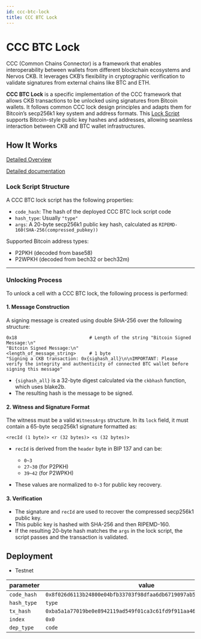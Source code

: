 ```yaml
---
id: ccc-btc-lock
title: CCC BTC Lock
---
```


# CCC BTC Lock

CCC (Common Chains Connector) is a framework that enables interoperability between wallets from different blockchain ecosystems and Nervos CKB. It leverages CKB’s flexibility in cryptographic verification to validate signatures from external chains like BTC and ETH.

**CCC BTC Lock** is a specific implementation of the CCC framework that allows CKB transactions to be unlocked using signatures from Bitcoin wallets. It follows common CCC lock design principles and adapts them for Bitcoin’s secp256k1 key system and address formats. This [Lock Script](/docs/tech-explanation/lock-script) supports Bitcoin-style public key hashes and addresses, allowing seamless interaction between CKB and BTC wallet infrastructures.

## How It Works

[Detailed Overview](https://github.com/ckb-devrel/ccc-locks/blob/master/docs/overview.md)

[Detailed documentation](https://github.com/ckb-devrel/ccc-locks/blob/master/docs/btc.md)

### Lock Script Structure

A CCC BTC lock script has the following properties:

- `code_hash`: The hash of the deployed CCC BTC lock script code
- `hash_type`: Usually `"type"`
- `args`: A 20-byte secp256k1 public key hash, calculated as
  `RIPEMD-160(SHA-256(compressed_pubkey))`

Supported Bitcoin address types:

- P2PKH (decoded from base58)
- P2WPKH (decoded from bech32 or bech32m)

---

### Unlocking Process

To unlock a cell with a CCC BTC lock, the following process is performed:

#### 1. Message Construction

A signing message is created using double SHA-256 over the following structure:

```
0x18                           # Length of the string "Bitcoin Signed Message:\n"
"Bitcoin Signed Message:\n"
<length_of_message_string>     # 1 byte
"Signing a CKB transaction: 0x{sighash_all}\n\nIMPORTANT: Please verify the integrity and authenticity of connected BTC wallet before signing this message"
```

- `{sighash_all}` is a 32-byte digest calculated via the `ckbhash` function, which uses blake2b.
- The resulting hash is the message to be signed.

#### 2. Witness and Signature Format

The witness must be a valid `WitnessArgs` structure. In its `lock` field, it must contain a 65-byte secp256k1 signature formatted as:

```
<recId (1 byte)> <r (32 bytes)> <s (32 bytes)>
```

- `recId` is derived from the `header` byte in BIP 137 and can be:

  - `0~3`
  - `27~30` (for P2PKH)
  - `39~42` (for P2WPKH)

- These values are normalized to `0~3` for public key recovery.

#### 3. Verification

- The signature and `recId` are used to recover the compressed secp256k1 public key.
- This public key is hashed with SHA-256 and then RIPEMD-160.
- If the resulting 20-byte hash matches the `args` in the lock script, the script passes and the transaction is validated.

## Deployment

- Testnet

| parameter   | value                                                                |
| ----------- | -------------------------------------------------------------------- |
| `code_hash` | `0x8f026d6113b24800e04bfb33703f98dfaa6db6719097ab5d3050db9cf4fec45e` |
| `hash_type` | `type`                                                               |
| `tx_hash`   | `0xba5a1a77019be0e8942119ad549f01ca3c61fd9f911aa46e27d508a802236614` |
| `index`     | `0x0`                                                                |
| `dep_type`  | `code`                                                               |

